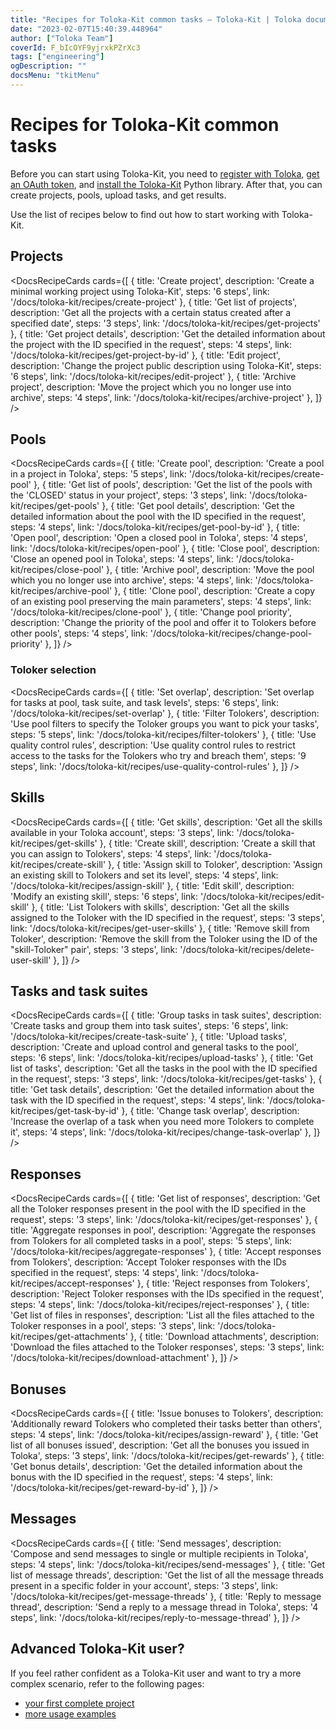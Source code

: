 ```yaml
---
title: "Recipes for Toloka-Kit common tasks — Toloka-Kit | Toloka documentation"
date: "2023-02-07T15:40:39.448964"
author: ["Toloka Team"]
coverId: F_bIcOYF9yjrxkPZrXc3
tags: ["engineering"]
ogDescription: ""
docsMenu: "tkitMenu"
---
```


# Recipes for Toloka-Kit common tasks

Before you can start using Toloka-Kit, you need to [register with Toloka](/docs/guide/access), [get an OAuth token](/docs/toloka-kit/registration), and [install the Toloka-Kit](/docs/toloka-kit/quick-start) Python library. After that, you can create projects, pools, upload tasks, and get results.

Use the list of recipes below to find out how to start working with Toloka-Kit.

## Projects

<DocsRecipeCards cards={[
  {
    title: 'Create project',
    description: 'Create a minimal working project using Toloka-Kit',
    steps: '6 steps',
    link: '/docs/toloka-kit/recipes/create-project'
  },
  {
    title: 'Get list of projects',
    description: 'Get all the projects with a certain status created after a specified date',
    steps: '3 steps',
    link: '/docs/toloka-kit/recipes/get-projects'
  },
  {
    title: 'Get project details',
    description: 'Get the detailed information about the project with the ID specified in the request',
    steps: '4 steps',
    link: '/docs/toloka-kit/recipes/get-project-by-id'
  },
  {
    title: 'Edit project',
    description: 'Change the project public description using Toloka-Kit',
    steps: '6 steps',
    link: '/docs/toloka-kit/recipes/edit-project'
  },
  {
    title: 'Archive project',
    description: 'Move the project which you no longer use into archive',
    steps: '4 steps',
    link: '/docs/toloka-kit/recipes/archive-project'
  },
]} />

## Pools

<DocsRecipeCards cards={[
  {
    title: 'Create pool',
    description: 'Create a pool in a project in Toloka',
    steps: '5 steps',
    link: '/docs/toloka-kit/recipes/create-pool'
  },
  {
    title: 'Get list of pools',
    description: 'Get the list of the pools with the \'CLOSED\' status in your project',
    steps: '3 steps',
    link: '/docs/toloka-kit/recipes/get-pools'
  },
  {
    title: 'Get pool details',
    description: 'Get the detailed information about the pool with the ID specified in the request',
    steps: '4 steps',
    link: '/docs/toloka-kit/recipes/get-pool-by-id'
  },
  {
    title: 'Open pool',
    description: 'Open a closed pool in Toloka',
    steps: '4 steps',
    link: '/docs/toloka-kit/recipes/open-pool'
  },
  {
    title: 'Close pool',
    description: 'Close an opened pool in Toloka',
    steps: '4 steps',
    link: '/docs/toloka-kit/recipes/close-pool'
  },
  {
    title: 'Archive pool',
    description: 'Move the pool which you no longer use into archive',
    steps: '4 steps',
    link: '/docs/toloka-kit/recipes/archive-pool'
  },
  {
    title: 'Clone pool',
    description: 'Create a copy of an existing pool preserving the main parameters',
    steps: '4 steps',
    link: '/docs/toloka-kit/recipes/clone-pool'
  },
  {
    title: 'Change pool priority',
    description: 'Change the priority of the pool and offer it to Tolokers before other pools',
    steps: '4 steps',
    link: '/docs/toloka-kit/recipes/change-pool-priority'
  },
]} />

### Toloker selection

<DocsRecipeCards cards={[
  {
    title: 'Set overlap',
    description: 'Set overlap for tasks at pool, task suite, and task levels',
    steps: '6 steps',
    link: '/docs/toloka-kit/recipes/set-overlap'
  },
  {
    title: 'Filter Tolokers',
    description: 'Use pool filters to specify the Toloker groups you want to pick your tasks',
    steps: '5 steps',
    link: '/docs/toloka-kit/recipes/filter-tolokers'
  },
  {
    title: 'Use quality control rules',
    description: 'Use quality control rules to restrict access to the tasks for the Tolokers who try and breach them',
    steps: '9 steps',
    link: '/docs/toloka-kit/recipes/use-quality-control-rules'
  },
]} />

## Skills

<DocsRecipeCards cards={[
  {
    title: 'Get skills',
    description: 'Get all the skills available in your Toloka account',
    steps: '3 steps',
    link: '/docs/toloka-kit/recipes/get-skills'
  },
  {
    title: 'Create skill',
    description: 'Create a skill that you can assign to Tolokers',
    steps: '4 steps',
    link: '/docs/toloka-kit/recipes/create-skill'
  },
  {
    title: 'Assign skill to Toloker',
    description: 'Assign an existing skill to Tolokers and set its level',
    steps: '4 steps',
    link: '/docs/toloka-kit/recipes/assign-skill'
  },
  {
    title: 'Edit skill',
    description: 'Modify an existing skill',
    steps: '6 steps',
    link: '/docs/toloka-kit/recipes/edit-skill'
  },
  {
    title: 'List Tolokers with skills',
    description: 'Get all the skills assigned to the Toloker with the ID specified in the request',
    steps: '3 steps',
    link: '/docs/toloka-kit/recipes/get-user-skills'
  },
  {
    title: 'Remove skill from Toloker',
    description: 'Remove the skill from the Toloker using the ID of the "skill-Toloker" pair',
    steps: '3 steps',
    link: '/docs/toloka-kit/recipes/delete-user-skill'
  },
]} />

## Tasks and task suites

<DocsRecipeCards cards={[
  {
    title: 'Group tasks in task suites',
    description: 'Create tasks and group them into task suites',
    steps: '6 steps',
    link: '/docs/toloka-kit/recipes/create-task-suite'
  },
  {
    title: 'Upload tasks',
    description: 'Create and upload control and general tasks to the pool',
    steps: '6 steps',
    link: '/docs/toloka-kit/recipes/upload-tasks'
  },
  {
    title: 'Get list of tasks',
    description: 'Get all the tasks in the pool with the ID specified in the request',
    steps: '3 steps',
    link: '/docs/toloka-kit/recipes/get-tasks'
  },
  {
    title: 'Get task details',
    description: 'Get the detailed information about the task with the ID specified in the request',
    steps: '4 steps',
    link: '/docs/toloka-kit/recipes/get-task-by-id'
  },
  {
    title: 'Change task overlap',
    description: 'Increase the overlap of a task when you need more Tolokers to complete it',
    steps: '4 steps',
    link: '/docs/toloka-kit/recipes/change-task-overlap'
  },
]} />

## Responses

<DocsRecipeCards cards={[
  {
    title: 'Get list of responses',
    description: 'Get all the Toloker responses present in the pool with the ID specified in the request',
    steps: '3 steps',
    link: '/docs/toloka-kit/recipes/get-responses'
  },
  {
    title: 'Aggregate responses in pool',
    description: 'Aggregate the responses from Tolokers for all completed tasks in a pool',
    steps: '5 steps',
    link: '/docs/toloka-kit/recipes/aggregate-responses'
  },
  {
    title: 'Accept responses from Tolokers',
    description: 'Accept Toloker responses with the IDs specified in the request',
    steps: '4 steps',
    link: '/docs/toloka-kit/recipes/accept-responses'
  },
  {
    title: 'Reject responses from Tolokers',
    description: 'Reject Toloker responses with the IDs specified in the request',
    steps: '4 steps',
    link: '/docs/toloka-kit/recipes/reject-responses'
  },
  {
    title: 'Get list of files in responses',
    description: 'List all the files attached to the Toloker responses in a pool',
    steps: '3 steps',
    link: '/docs/toloka-kit/recipes/get-attachments'
  },
  {
    title: 'Download attachments',
    description: 'Download the files attached to the Toloker responses',
    steps: '3 steps',
    link: '/docs/toloka-kit/recipes/download-attachment'
  },
]} />

## Bonuses

<DocsRecipeCards cards={[
  {
    title: 'Issue bonuses to Tolokers',
    description: 'Additionally reward Tolokers who completed their tasks better than others',
    steps: '4 steps',
    link: '/docs/toloka-kit/recipes/assign-reward'
  },
  {
    title: 'Get list of all bonuses issued',
    description: 'Get all the bonuses you issued in Toloka',
    steps: '3 steps',
    link: '/docs/toloka-kit/recipes/get-rewards'
  },
  {
    title: 'Get bonus details',
    description: 'Get the detailed information about the bonus with the ID specified in the request',
    steps: '4 steps',
    link: '/docs/toloka-kit/recipes/get-reward-by-id'
  },
]} />

## Messages

<DocsRecipeCards cards={[
  {
    title: 'Send messages',
    description: 'Compose and send messages to single or multiple recipients in Toloka',
    steps: '4 steps',
    link: '/docs/toloka-kit/recipes/send-messages'
  },
  {
    title: 'Get list of message threads',
    description: 'Get the list of all the message threads present in a specific folder in your account',
    steps: '3 steps',
    link: '/docs/toloka-kit/recipes/get-message-threads'
  },
  {
    title: 'Reply to message thread',
    description: 'Send a reply to a message thread in Toloka',
    steps: '4 steps',
    link: '/docs/toloka-kit/recipes/reply-to-message-thread'
  },
]} />

## Advanced Toloka-Kit user?

If you feel rather confident as a Toloka-Kit user and want to try a more complex scenario, refer to the following pages:

- [your first complete project](/docs/toloka-kit/recipes/learn-basics)
- [more usage examples](/docs/toloka-kit/recipes/use-cases)
